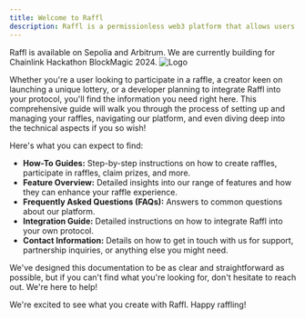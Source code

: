 ```yaml
---
title: Welcome to Raffl
description: Raffl is a permissionless web3 platform that allows users to create and participate in raffles and lotteries with complete transparency, security, and fairness.
---
```


<Note>
Raffl is available on Sepolia and Arbitrum. We are currently building for Chainlink Hackathon BlockMagic 2024.
</Note>


<Frame>
  <img src="/images/raffl-cover.png" alt="Logo" />
</Frame>

Whether you're a user looking to participate in a raffle, a creator keen on launching a unique lottery, or a developer planning to integrate Raffl into your protocol, you'll find the information you need right here. This comprehensive guide will walk you through the process of setting up and managing your raffles, navigating our platform, and even diving deep into the technical aspects if you so wish!

Here's what you can expect to find:

- **How-To Guides:** Step-by-step instructions on how to create raffles, participate in raffles, claim prizes, and more.
- **Feature Overview:** Detailed insights into our range of features and how they can enhance your raffle experience.
- **Frequently Asked Questions (FAQs):** Answers to common questions about our platform.
- **Integration Guide:** Detailed instructions on how to integrate Raffl into your own protocol.
- **Contact Information:** Details on how to get in touch with us for support, partnership inquiries, or anything else you might need.

We've designed this documentation to be as clear and straightforward as possible, but if you can't find what you're looking for, don't hesitate to reach out. We're here to help!

We're excited to see what you create with Raffl. Happy raffling!
